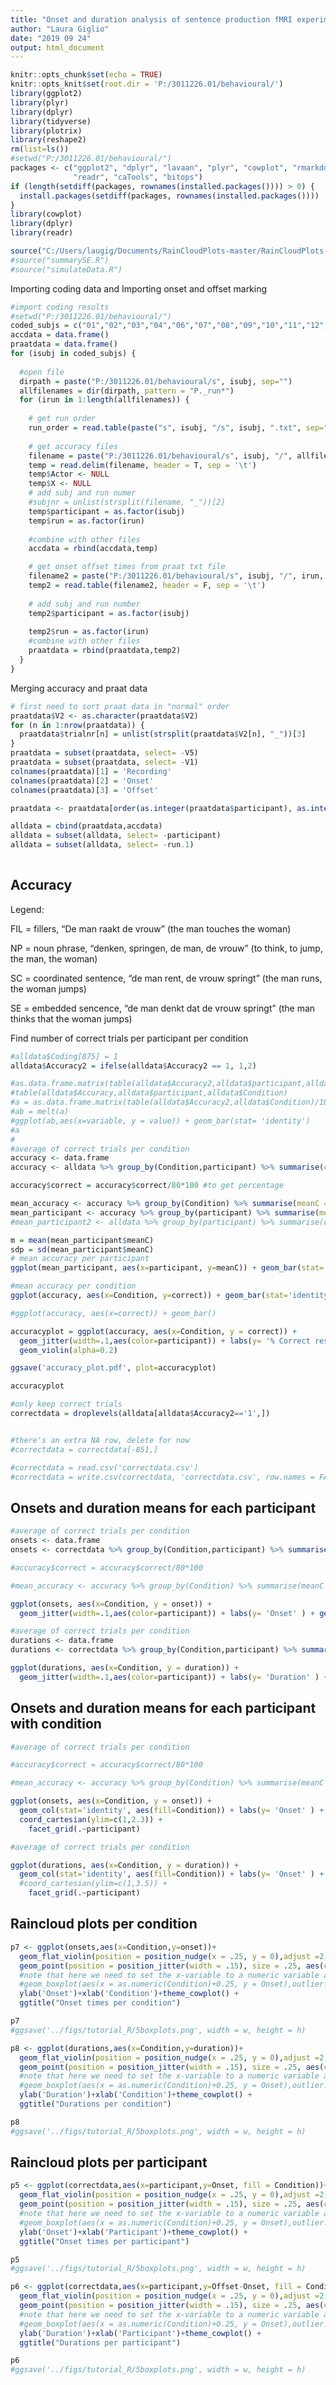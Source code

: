 ---
title: "Onset and duration analysis of sentence production fMRI experiment"
author: "Laura Giglio"
date: "2019 09 24"
output: html_document
---
  
```{r setup, include=FALSE}
knitr::opts_chunk$set(echo = TRUE)
knitr::opts_knit$set(root.dir = 'P:/3011226.01/behavioural/')
library(ggplot2)
library(plyr)
library(dplyr)
library(tidyverse)
library(plotrix)
library(reshape2)
rm(list=ls())
#setwd("P:/3011226.01/behavioural/")
packages <- c("ggplot2", "dplyr", "lavaan", "plyr", "cowplot", "rmarkdown", 
              "readr", "caTools", "bitops")
if (length(setdiff(packages, rownames(installed.packages()))) > 0) {
  install.packages(setdiff(packages, rownames(installed.packages())))  
}
library(cowplot)
library(dplyr)
library(readr)

source("C:/Users/laugig/Documents/RainCloudPlots-master/RainCloudPlots-master/tutorial_R/R_rainclouds.R")
#source("summarySE.R")
#source("simulateData.R")
```
Importing coding data and Importing onset and offset marking

```{r import, echo=FALSE}

#import coding results
#setwd("P:/3011226.01/behavioural/")
coded_subjs = c("01","02","03","04","06","07","08","09","10","11","12","13","14","15","16","17","18","19","20","21","22","24","25", "26","27","28", "29","30","31","32","33","34","35","36","37","38","39","40","41","42","43","44","46")
accdata = data.frame()
praatdata = data.frame()
for (isubj in coded_subjs) {
  
  #open file
  dirpath = paste("P:/3011226.01/behavioural/s", isubj, sep="")
  allfilenames = dir(dirpath, pattern = "P._run*")
  for (irun in 1:length(allfilenames)) {
    
    # get run order
    run_order = read.table(paste("s", isubj, "/s", isubj, ".txt", sep="" ), header = T, sep = '\t')
    
    # get accuracy files
    filename = paste("P:/3011226.01/behavioural/s", isubj, "/", allfilenames[run_order$Order_runs[irun]], sep="")
    temp = read.delim(filename, header = T, sep = '\t')
    temp$Actor <- NULL
    temp$X <- NULL
    # add subj and run numer
    #subjnr = unlist(strsplit(filename, "_"))[2]
    temp$participant = as.factor(isubj)
    temp$run = as.factor(irun)
  
    #combine with other files
    accdata = rbind(accdata,temp)

    # get onset offset times from praat txt file
    filename2 = paste("P:/3011226.01/behavioural/s", isubj, "/", irun, "/filtered/onsets_durationAutomatic.txt", sep="")
    temp2 = read.table(filename2, header = F, sep = '\t')
    
    # add subj and run number
    temp2$participant = as.factor(isubj)
    
    temp2$run = as.factor(irun)
    #combine with other files
    praatdata = rbind(praatdata,temp2)
  }
}
```

Merging accuracy and praat data

```{r mergedata, echo=FALSE}
# first need to sort praat data in "normal" order
praatdata$V2 <- as.character(praatdata$V2)
for (n in 1:nrow(praatdata)) {
  praatdata$trialnr[n] = unlist(strsplit(praatdata$V2[n], "_"))[3]
}
praatdata = subset(praatdata, select= -V5)
praatdata = subset(praatdata, select= -V1)
colnames(praatdata)[1] = 'Recording'
colnames(praatdata)[2] = 'Onset'
colnames(praatdata)[3] = 'Offset'

praatdata <- praatdata[order(as.integer(praatdata$participant), as.integer(praatdata$run), as.integer(praatdata$trialnr)),]

alldata = cbind(praatdata,accdata)
alldata = subset(alldata, select= -participant)
alldata = subset(alldata, select= -run.1)
 
```
## Accuracy

Legend:

FIL = fillers, "De man raakt de vrouw" (the man touches the woman)

NP = noun phrase, "denken, springen, de man, de vrouw" (to think, to jump, the man, the woman)

SC = coordinated sentence, "de man rent, de vrouw springt" (the man runs, the woman jumps)

SE = embedded sencence, "de man denkt dat de vrouw springt" (the man thinks that the woman jumps)



Find number of correct trials per participant per condition

```{r correct, echo=FALSE}
#alldata$Coding[875] = 1
alldata$Accuracy2 = ifelse(alldata$Accuracy2 == 1, 1,2)

#as.data.frame.matrix(table(alldata$Accuracy2,alldata$participant,alldata$Condition))
#table(alldata$Accuracy,alldata$participant,alldata$Condition)
#a = as.data.frame.matrix(table(alldata$Accuracy2,alldata$Condition)/10)
#ab = melt(a)
#ggplot(ab,aes(x=variable, y = value)) + geom_bar(stat= 'identity')
#a
#
#average of correct trials per condition
accuracy <- data.frame
accuracy <- alldata %>% group_by(Condition,participant) %>% summarise(correct = sum(Accuracy2==1))

accuracy$correct = accuracy$correct/80*100 #to get percentage

mean_accuracy <- accuracy %>% group_by(Condition) %>% summarise(meanC = mean(correct))
mean_participant <- accuracy %>% group_by(participant) %>% summarise(meanC = mean(correct))
#mean_participant2 <- alldata %>% group_by(participant) %>% summarise(correct = sum(Accuracy2==1)/320*100)

m = mean(mean_participant$meanC)
sdp = sd(mean_participant$meanC)
# mean accuracy per participant
ggplot(mean_participant, aes(x=participant, y=meanC)) + geom_bar(stat='identity')

#mean accuracy per condition
ggplot(accuracy, aes(x=Condition, y=correct)) + geom_bar(stat='identity')

#ggplot(accuracy, aes(x=correct)) + geom_bar()

accuracyplot = ggplot(accuracy, aes(x=Condition, y = correct)) +
  geom_jitter(width=.1,aes(color=participant)) + labs(y= '% Correct responses' ) +
  geom_violin(alpha=0.2)

ggsave('accuracy_plot.pdf', plot=accuracyplot)

accuracyplot
```


```{r makecorrect, echo=FALSE}
#only keep correct trials
correctdata = droplevels(alldata[alldata$Accuracy2=='1',])


#there's an extra NA row, delete for now
#correctdata = correctdata[-851,]

#correctdata = read.csv('correctdata.csv')
#correctdata = write.csv(correctdata, 'correctdata.csv', row.names = FALSE)
```

## Onsets and duration means for each participant

```{r onsetmeans, echo=FALSE}

#average of correct trials per condition
onsets <- data.frame
onsets <- correctdata %>% group_by(Condition,participant) %>% summarise(onset = mean(Onset))

#accuracy$correct = accuracy$correct/80*100

#mean_accuracy <- accuracy %>% group_by(Condition) %>% summarise(meanC = mean(correct))

ggplot(onsets, aes(x=Condition, y = onset)) +
  geom_jitter(width=.1,aes(color=participant)) + labs(y= 'Onset' ) + geom_violin(alpha = 0.2)

```
```{r durationsmeans, echo=FALSE}

#average of correct trials per condition
durations <- data.frame
durations <- correctdata %>% group_by(Condition,participant) %>% summarise(duration = mean(Offset-Onset))

ggplot(durations, aes(x=Condition, y = duration)) +
  geom_jitter(width=.1,aes(color=participant)) + labs(y= 'Duration' ) + geom_violin(alpha = 0.2)

```

## Onsets and duration means for each participant with condition

```{r onsetmeans per cond, echo=FALSE}

#average of correct trials per condition

#accuracy$correct = accuracy$correct/80*100

#mean_accuracy <- accuracy %>% group_by(Condition) %>% summarise(meanC = mean(correct))

ggplot(onsets, aes(x=Condition, y = onset)) +
  geom_col(stat='identity', aes(fill=Condition)) + labs(y= 'Onset' ) +
  coord_cartesian(ylim=c(1,2.3)) +
    facet_grid(.~participant)


```
```{r durationsmeans per cond, echo=FALSE}

#average of correct trials per condition

ggplot(durations, aes(x=Condition, y = duration)) +
  geom_col(stat='identity', aes(fill=Condition)) + labs(y= 'Onset' ) +
  #coord_cartesian(ylim=c(1,3.5)) +
    facet_grid(.~participant)

```


## Raincloud plots per condition

```{r raincloud plot onset condition, echo=FALSE}
p7 <- ggplot(onsets,aes(x=Condition,y=onset))+
  geom_flat_violin(position = position_nudge(x = .25, y = 0),adjust =2, alpha=0.3)+
  geom_point(position = position_jitter(width = .15), size = .25, aes(color = participant))+
  #note that here we need to set the x-variable to a numeric variable and bump it to get the boxplots to line up with the rainclouds. 
  #geom_boxplot(aes(x = as.numeric(Condition)+0.25, y = Onset),outlier.shape = NA, alpha = 0.3, width = .1, colour = "BLACK") +
  ylab('Onset')+xlab('Condition')+theme_cowplot() +
  ggtitle("Onset times per condition")

p7
#ggsave('../figs/tutorial_R/5boxplots.png', width = w, height = h)
```

```{r raincloud plot durations condition, echo=FALSE}
p8 <- ggplot(durations,aes(x=Condition,y=duration))+
  geom_flat_violin(position = position_nudge(x = .25, y = 0),adjust =2, alpha=0.3)+
  geom_point(position = position_jitter(width = .15), size = .25, aes(color = participant))+
  #note that here we need to set the x-variable to a numeric variable and bump it to get the boxplots to line up with the rainclouds. 
  #geom_boxplot(aes(x = as.numeric(Condition)+0.25, y = Onset),outlier.shape = NA, alpha = 0.3, width = .1, colour = "BLACK") +
  ylab('Duration')+xlab('Condition')+theme_cowplot() +
  ggtitle("Durations per condition")

p8
#ggsave('../figs/tutorial_R/5boxplots.png', width = w, height = h)
```

## Raincloud plots per participant

```{r raincloud plot onset, echo=FALSE}
p5 <- ggplot(correctdata,aes(x=participant,y=Onset, fill = Condition))+
  geom_flat_violin(position = position_nudge(x = .25, y = 0),adjust =2, alpha=0.3)+
  geom_point(position = position_jitter(width = .15), size = .25, aes(color = Condition))+
  #note that here we need to set the x-variable to a numeric variable and bump it to get the boxplots to line up with the rainclouds. 
  #geom_boxplot(aes(x = as.numeric(Condition)+0.25, y = Onset),outlier.shape = NA, alpha = 0.3, width = .1, colour = "BLACK") +
  ylab('Onset')+xlab('Participant')+theme_cowplot() +
  ggtitle("Onset times per participant")

p5
#ggsave('../figs/tutorial_R/5boxplots.png', width = w, height = h)
```

```{r raincloud plot durations, echo=FALSE}
p6 <- ggplot(correctdata,aes(x=participant,y=Offset-Onset, fill = Condition))+
  geom_flat_violin(position = position_nudge(x = .25, y = 0),adjust =2, alpha=0.3)+
  geom_point(position = position_jitter(width = .15), size = .25, aes(color = Condition))+
  #note that here we need to set the x-variable to a numeric variable and bump it to get the boxplots to line up with the rainclouds. 
  #geom_boxplot(aes(x = as.numeric(Condition)+0.25, y = Onset),outlier.shape = NA, alpha = 0.3, width = .1, colour = "BLACK") +
  ylab('Duration')+xlab('Participant')+theme_cowplot() +
  ggtitle("Durations per participant")

p6
#ggsave('../figs/tutorial_R/5boxplots.png', width = w, height = h)
```


<!-- #other stuff -->
<!-- ```{r raincloud plot, echo=FALSE} -->
<!-- p5 <- ggplot(correctdata,aes(x=participant,y=Onset, fill = Condition))+ -->
<!--   geom_flat_violin(position = position_nudge(x = .25, y = 0),adjust =2)+ -->
<!--   geom_point(position = position_jitter(width = .15), size = .25, aes(color = Condition))+ -->
<!-- #note that here we need to set the x-variable to a numeric variable and bump it to get the boxplots to line up with the rainclouds. -->
<!-- #geom_boxplot(aes(x = as.numeric(Condition)+0.25, y = Onset),outlier.shape = NA, alpha = 0.3, width = .1, colour = "BLACK") + -->
<!-- ylab('Onset')+xlab('Condition')+theme_cowplot()+guides(fill = FALSE, colour = FALSE) + -->
<!-- ggtitle("Figure 5: Raincloud Plot w/Boxplots") -->

<!-- p5 -->
<!-- #ggsave('../figs/tutorial_R/5boxplots.png', width = w, height = h) -->
<!-- ``` -->



<!-- ```{r onsetoffset, echo=FALSE} -->
<!-- # mean onset and offset across participants -->


<!-- means <- data.frame -->
<!-- means <- correctdata %>% group_by(Condition,participant) %>% summarise(m_onset = mean(Onset), std_onset = sd(Onset), m_duration = mean(Offset - Onset), std_duration = sd(Offset-Onset), m_offset = mean(Offset), std_offset= sd(Offset)) -->
<!-- means -->
<!-- p6 <- ggplot(means,aes(x=Condition,y=m_onset, fill = participant))+ -->
<!-- geom_flat_violin(position = position_nudge(x = .25, y = 0),adjust =2)+ -->
<!-- geom_point(position = position_jitter(width = .15), size = .25)+ -->
<!-- #note that here we need to set the x-variable to a numeric variable and bump it to get the boxplots to line up with the rainclouds. -->
<!-- geom_boxplot(aes(x = as.numeric(Condition)+0.25, y = m_onset),outlier.shape = NA, alpha = 0.3, width = .1, colour = "BLACK") + -->
<!-- ylab('Onset')+xlab('Condition')+theme_cowplot()+guides(fill = FALSE, colour = FALSE) + -->
<!-- ggtitle("Figure 5: Raincloud Plot w/Boxplots") -->
<!-- p6 -->


<!-- ``` -->

<!-- ```{r participant info, echo=FALSE} -->
<!-- # mean onset and offset across participants -->


<!-- means_p <- data.frame -->
<!-- means <- correctdata %>% group_by(participant,Condition) %>% summarise(m_onset = mean(Onset), std_onset = sd(Onset), m_duration = mean(Offset - Onset), std_duration = sd(Offset-Onset), m_offset = mean(Offset), std_offset= sd(Offset)) -->
<!-- means -->
<!-- p7 <- ggplot(means,aes(x=Condition,y=m_onset, fill = participant))+ -->
<!-- geom_flat_violin(position = position_nudge(x = .25, y = 0),adjust =2)+ -->
<!-- geom_point(position = position_jitter(width = .15), size = .25)+ -->
<!-- #note that here we need to set the x-variable to a numeric variable and bump it to get the boxplots to line up with the rainclouds. -->
<!-- geom_boxplot(aes(x = as.numeric(Condition)+0.25, y = m_onset),outlier.shape = NA, alpha = 0.3, width = .1, colour = "BLACK") + -->
<!-- ylab('Onset')+xlab('Condition')+theme_cowplot()+guides(fill = FALSE, colour = FALSE) + -->
<!-- ggtitle("Figure 5: Raincloud Plot w/Boxplots") -->
<!-- p7 -->


<!-- ``` -->

<!-- ```{r plot, echo=FALSE} -->

<!-- pl1 = ggplot(correctdata, aes(x=Onset, y=Offset)) + geom_point(aes(color = Condition), alpha=0.5) -->
<!-- pl1 -->
<!-- #ggsave('plotill.pdf', device = 'pdf') -->
<!-- ggplot(correctdata, aes(y=Offset-Onset,x=Trial)) + geom_point(aes(color = as.factor(participant))) -->
<!-- plot(correctdata$Offset - correctdata$Onset) -->


<!-- ``` -->

<!-- Some trials may have been consistently longer across participants. -->

<!-- ```{r plottrials, echo=FALSE} -->

<!-- trials <- correctdata %>% group_by(Trial) %>% summarise(m_onset = mean(Onset), SEM_onset = std.error(Onset), m_duration = mean(Offset - Onset), SEM_duration = std.error(Offset - Onset), m_offset = mean(Offset), SEM_offset = std.error(Offset)) -->
<!-- trials$condition <- as.factor(c(rep(1,80), rep(2,80), rep(3,80), rep(4,80))) -->

<!-- ggplot(trials, aes(x=m_onset, y=m_duration)) + geom_point(aes(color = condition)) -->

<!-- ggplot(trials,aes(x=Trial, y = m_onset)) + geom_point() -->


<!-- ``` -->
<!-- ```{r plottrials, echo=FALSE} -->

<!-- trials$Verb1 = correctdata$Verb1[1:320] -->
<!-- trials$Verb2 = correctdata$Verb2[1:320] -->

<!-- ggplot(trials, aes(x=Trial, y=m_duration)) + geom_point(aes(color = Verb2)) -->

<!-- ggplot(trials,aes(x=Trial, y = m_onset)) + geom_point(aes(color = Verb1)) -->

<!-- ggplot(trials, aes(x=Verb1, y = m_onset)) + geom_point(aes(color=Verb1)) -->

<!-- ``` -->

<!-- ```{r plotverbs, echo=FALSE} -->

<!-- verb1 <- correctdata %>% group_by(Verb1) %>% summarise(m_onset = mean(Onset), SEM_onset = std.error(Onset), m_duration = mean(Offset - Onset), SEM_duration = std.error(Offset - Onset), m_offset = mean(Offset), SEM_offset = std.error(Offset)) -->

<!-- ggplot(verb1[0:20,], aes(x=m_onset, y=m_duration)) + geom_violin(aes(color = Verb1)) -->

<!-- ggplot(trials,aes(x=Trial, y = m_onset)) + geom_point() -->


<!-- ``` -->
<!-- ```{r plotverbs, echo=FALSE} -->

<!-- verb1 <- correctdata %>% group_by(Verb1) %>% summarise(m_onset = mean(Onset), std_onset = sd(Onset), SEM_onset = std.error(Onset), m_duration = mean(Offset - Onset), std_duration = sd(Offset-Onset), SEM_duration = std.error(Offset - Onset), m_offset = mean(Offset), std_offset = sd(Offset), SEM_offset = std.error(Offset)) -->


<!-- ggplot(verb1, aes(x=Verb1, y=m_offset)) + geom_point(aes(color = Verb1)) -->

<!-- ggplot(verb1, aes(x=Verb1, y=m_onset)) + geom_point(aes(color = Verb1)) -->

<!-- ggplot(verb1, aes(x=Verb1, y=m_duration)) + geom_point(aes(color = Verb1)) -->

<!-- ggplot(trials,aes(x=Trial, y = m_onset)) + geom_point() -->


<!-- ``` -->